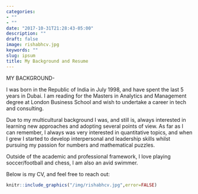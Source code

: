 ```yaml
---
categories:
- ""
- ""
date: "2017-10-31T21:28:43-05:00"
description: ""
draft: false
image: rishabhcv.jpg
keywords: ""
slug: ipsum
title: My Background and Resume
---
```


MY BACKGROUND-

I was born in the Republic of India in July 1998, and have spent the last 5 years in Dubai. I am reading for the Masters in Analytics and Management degree at London Business School and wish to undertake a career in tech and consulting.

Due to my multicultural background I was, and still is, always interested in learning new approaches and adopting several points of view. As far as I can remember, I always was very interested in quantitative topics, and when I grew I started to develop interpersonal and leadership skills whilst pursuing my passion for numbers and mathematical puzzles.

Outside of the academic and professional framework, I love playing soccer/football and chess, I am also an avid swimmer.

Below is my CV, and feel free to reach out:

```r
knitr::include_graphics("/img/rishabhcv.jpg",error=FALSE)
```